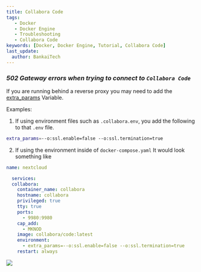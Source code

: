 ```yaml
---
title: Collabora Code
tags:
   - Docker
   - Docker Engine
   - Troubleshooting
   - Collabora Code
keywords: [Docker, Docker Engine, Tutorial, Collabora Code]
last_update:
  author: BankaiTech
---
```


### ***502 Gateway errors when trying to connect to `Collabora Code`***

If you are running behind a reverse proxy you may need to add the [extra_params](https://sdk.collaboraonline.com/docs/installation/CODE_Docker_image.html#setting-the-application-configuration-dynamically-via-environment-variables) Variable.

Examples:
1. If using environment files such as `.collabora.env`, you add the following to that `.env` file.
```bash
extra_params=--o:ssl.enable=false --o:ssl.termination=true
```

2. If using the environment inside of `docker-compose.yaml`
It would look something like
```yaml
name: nextcloud

  services:
  collabora:
    container_name: collabora
    hostname: collabora
    privileged: true
    tty: true
    ports:
      - 9980:9980
    cap_add:
      - MKNOD
    image: collabora/code:latest
    environment:
      - extra_params=--o:ssl.enable=false --o:ssl.termination=true
    restart: always
```

<a href="https://www.buymeacoffee.com/BankaiTech"><img src="https://img.buymeacoffee.com/button-api/?text=Buy me a beer&emoji=🍺&slug=BankaiTech&button_colour=FFDD00&font_colour=000000&font_family=Cookie&outline_colour=000000&coffee_colour=ffffff" /></a>
